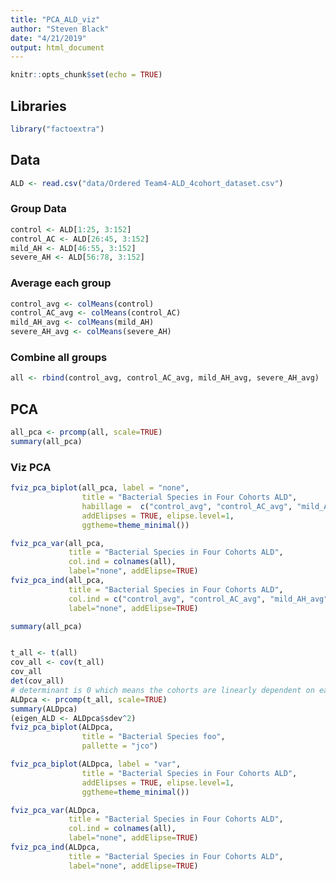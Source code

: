 ```yaml
---
title: "PCA_ALD_viz"
author: "Steven Black"
date: "4/21/2019"
output: html_document
---
```


```r
knitr::opts_chunk$set(echo = TRUE)
```

## Libraries 
```r
library("factoextra")
```


## Data 
```r
ALD <- read.csv("data/Ordered Team4-ALD_4cohort_dataset.csv")
```


### Group Data 
```r
control <- ALD[1:25, 3:152]
control_AC <- ALD[26:45, 3:152]
mild_AH <- ALD[46:55, 3:152]
severe_AH <- ALD[56:78, 3:152]
```

### Average each group 
```r
control_avg <- colMeans(control)
control_AC_avg <- colMeans(control_AC)
mild_AH_avg <- colMeans(mild_AH)
severe_AH_avg <- colMeans(severe_AH)
```

### Combine all groups 
```r
all <- rbind(control_avg, control_AC_avg, mild_AH_avg, severe_AH_avg)
```

## PCA 
```r
all_pca <- prcomp(all, scale=TRUE)
summary(all_pca)
```

### Viz PCA 
```r
fviz_pca_biplot(all_pca, label = "none",
                title = "Bacterial Species in Four Cohorts ALD",
                habillage =  c("control_avg", "control_AC_avg", "mild_AH_avg", "severe_AH_avg"),
                addElipses = TRUE, elipse.level=1,
                ggtheme=theme_minimal())

fviz_pca_var(all_pca,                 
             title = "Bacterial Species in Four Cohorts ALD",
             col.ind = colnames(all), 
             label="none", addElipse=TRUE)
fviz_pca_ind(all_pca,                 
             title = "Bacterial Species in Four Cohorts ALD",
             col.ind = c("control_avg", "control_AC_avg", "mild_AH_avg", "severe_AH_avg"), 
             label="none", addElipse=TRUE)
```



```r
summary(all_pca)


t_all <- t(all)
cov_all <- cov(t_all)
cov_all
det(cov_all)
# determinant is 0 which means the cohorts are linearly dependent on each other. This means that they can be defined as linear combinations of the others
ALDpca <- prcomp(t_all, scale=TRUE)
summary(ALDpca)
(eigen_ALD <- ALDpca$sdev^2)
fviz_pca_biplot(ALDpca, 
                title = "Bacterial Species foo",
                pallette = "jco")

fviz_pca_biplot(ALDpca, label = "var",
                title = "Bacterial Species in Four Cohorts ALD",
                addElipses = TRUE, elipse.level=1,
                ggtheme=theme_minimal())

fviz_pca_var(ALDpca,                 
             title = "Bacterial Species in Four Cohorts ALD",
             col.ind = colnames(all), 
             label="none", addElipse=TRUE)
fviz_pca_ind(ALDpca,                 
             title = "Bacterial Species in Four Cohorts ALD",
             label="none", addElipse=TRUE)

```

